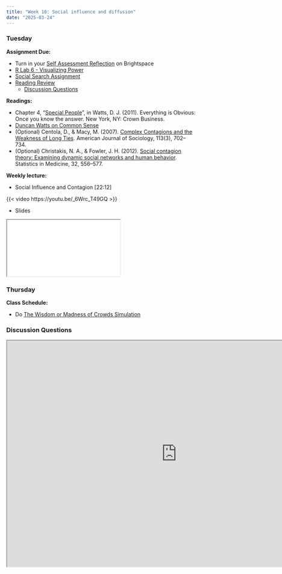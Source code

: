 ```yaml
---
title: "Week 10: Social influence and diffusion"
date: "2025-03-24"
---
```


### Tuesday

**Assignment Due:**

* Turn in your [Self Assessment Reflection](/assignments/Self-Assessment-Reflection.qmd) on Brightspace
* [R Lab 6 - Visualizing Power](/assignments/r_lab_6_%E2%80%93_visualizing_power.qmd)
* [Social Search Assignment](/assignments/Social-Search-Assignment.qmd)
* [Reading Review](/syllabus/syllabus.qmd#reading-review-assignments)
    * [Discussion Questions](#discussion-questions)

**Readings:** 

* Chapter 4, "[Special People](https://web.archive.org/web/20191019100528/http://everythingisobvious.com/wp-content/themes/eio/assets/EIO_chapter4.pdf)", in Watts, D. J. (2011). Everything is Obvious: Once you know the answer. New York, NY: Crown Business.
* [Duncan Watts on Common Sense](https://youtu.be/D9XF0QOzWM0)
* (Optional) Centola, D., & Macy, M. (2007). [Complex Contagions and the Weakness of Long Ties](https://www-journals-uchicago-edu.ezproxy.lib.purdue.edu/doi/full/10.1086/521848). American Journal of Sociology, 113(3), 702–734. 
* (Optional) Christakis, N. A., & Fowler, J. H. (2012). [Social contagion theory: Examining dynamic social networks and human behavior](https://onlinelibrary-wiley-com.ezproxy.lib.purdue.edu/doi/full/10.1002/sim.5408). Statistics in Medicine, 32, 556–577.


**Weekly lecture:**

* Social Influence and Contagion [22:12]

{{< video https://youtu.be/_6Wrc_T49GQ >}} 

* Slides

<iframe class="slide-deck" src="/lectures/content_lectures/influence_and_diffusion.html"></iframe> 


### Thursday

**Class Schedule:**

* Do [The Wisdom or Madness of Crowds Simulation](http://ncase.me/crowds/)


### Discussion Questions

<iframe src="https://pollev-embeds.com/discourses/0zM4Y8ZUasILt4c4aOU9X/respond" width="900px" height="600px"></iframe>